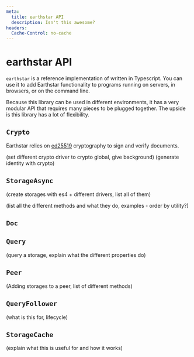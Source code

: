 ```yaml
---
meta:
  title: earthstar API
  description: Isn't this awesome?
headers:
  Cache-Control: no-cache
---
```


# earthstar API

`earthstar` is a reference implementation of written in Typescript. You can use it to add Earthstar functionality to programs running on servers, in browsers, or on the command line.

Because this library can be used in different environments, it has a very modular API that requires many pieces to be plugged together. The upside is this library has a lot of flexibility.

## `Crypto`

Earthstar relies on [ed25519](https://ed25519.cr.yp.to) cryptography to sign and verify documents.

(set different crypto driver to crypto global, give background)
(generate identity with crypto)

## `StorageAsync`

(create storages with es4 + different drivers, list all of them)

(list all the different methods and what they do, examples - order by utility?)

## `Doc`

## `Query`

(query a storage, explain what the different properties do)

## `Peer`

(Adding storages to a peer, list of different methods)

## `QueryFollower`

(what is this for, lifecycle)

## `StorageCache`

(explain what this is useful for and how it works)
